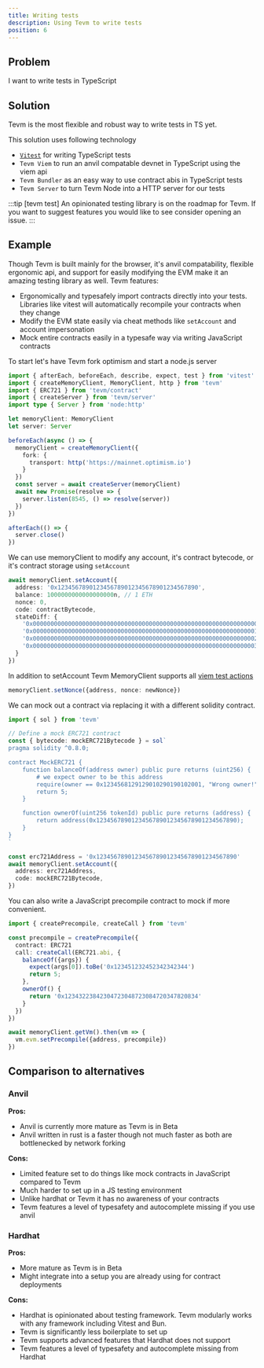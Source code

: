 ```yaml
---
title: Writing tests
description: Using Tevm to write tests
position: 6
---
```

## Problem

I want to write tests in TypeScript

## Solution

Tevm is the most flexible and robust way to write tests in TS yet.

This solution uses following technology

- [`Vitest`](https://vitest.dev/) for writing TypeScript tests
- `Tevm Viem` to run an anvil compatable devnet in TypeScript using the viem api
- `Tevm Bundler` as an easy way to use contract abis in TypeScript tests
- `Tevm Server` to turn Tevm Node into a HTTP server for our tests

:::tip [tevm test]
An opinionated testing library is on the roadmap for Tevm. If you want to suggest features you would like to see consider opening an issue.
:::

## Example

Though Tevm is built mainly for the browser, it's anvil compatability, flexible ergonomic api, and support for easily modifying the EVM make it an amazing testing library as well. Tevm features:

- Ergonomically and typesafely import contracts directly into your tests. Libraries like vitest will automatically recompile your contracts when they change
- Modify the EVM state easily via cheat methods like `setAccount` and account impersonation
- Mock entire contracts easily in a typesafe way via writing JavaScript contracts

To start let's have Tevm fork optimism and start a node.js server

```typescript
import { afterEach, beforeEach, describe, expect, test } from 'vitest'
import { createMemoryClient, MemoryClient, http } from 'tevm'
import { ERC721 } from 'tevm/contract'
import { createServer } from 'tevm/server'
import type { Server } from 'node:http'

let memoryClient: MemoryClient
let server: Server

beforeEach(async () => {
  memoryClient = createMemoryClient({
    fork: {
      transport: http('https://mainnet.optimism.io')
    }
  })
  const server = await createServer(memoryClient)
  await new Promise(resolve => {
    server.listen(8545, () => resolve(server))
  })
})

afterEach(() => {
  server.close()
})
```

We can use memoryClient to modify any account, it's contract bytecode, or it's contract storage using `setAccount`

```typescript
await memoryClient.setAccount({
  address: '0x1234567890123456789012345678901234567890',
  balance: 1000000000000000000n, // 1 ETH
  nonce: 0,
  code: contractBytecode,
  stateDiff: {
    '0x0000000000000000000000000000000000000000000000000000000000000000': '0x0000000000000000000000000000000000000000000000000000000000000001', // totalSupply
    '0x0000000000000000000000000000000000000000000000000000000000000001': '0x0000000000000000000000000000000000000000000000000000000000000064', // name (100 in hex, assuming "Token" as name)
    '0x0000000000000000000000000000000000000000000000000000000000000002': '0x0000000000000000000000000000000000000000000000000000000000000003', // symbol (3 in hex, assuming "TKN" as symbol)
    '0x0000000000000000000000000000000000000000000000000000000000000003': '0x0000000000000000000000000000000000000000000000000000000000000012', // decimals (18 in hex)
  }
})
```

In addition to setAccount Tevm MemoryClient supports all [viem test actions](https://viem.sh/docs/clients/test.html)

```typescript
memoryClient.setNonce({address, nonce: newNonce})
```

We can mock out a contract via replacing it with a different solidity contract.

```typescript
import { sol } from 'tevm'

// Define a mock ERC721 contract
const { bytecode: mockERC721Bytecode } = sol`
pragma solidity ^0.8.0;

contract MockERC721 {
    function balanceOf(address owner) public pure returns (uint256) {
        # we expect owner to be this address
        require(owner == 0x1234568129129010290190102001, "Wrong owner!");
        return 5;
    }

    function ownerOf(uint256 tokenId) public pure returns (address) {
        return address(0x1234567890123456789012345678901234567890);
    }
}
`

const erc721Address = '0x1234567890123456789012345678901234567890'
await memoryClient.setAccount({
  address: erc721Address,
  code: mockERC721Bytecode,
})
```

You can also write a JavaScript precompile contract to mock if more convenient.

```typescript
import { createPrecompile, createCall } from 'tevm'

const precompile = createPrecompile({
  contract: ERC721
  call: createCall(ERC721.abi, {
    balanceOf({args}) {
      expect(args[0]).toBe('0x123451232452342342344')
      return 5;
    },
    ownerOf() {
      return '0x12343223842304723048723084720347820834'
    }
  })
})

await memoryClient.getVm().then(vm => {
  vm.evm.setPrecompile({address, precompile})
})
```

## Comparison to alternatives

### Anvil

**Pros:**

- Anvil is currently more mature as Tevm is in Beta
- Anvil written in rust is a faster though not much faster as both are bottlenecked by network forking

**Cons:**

- Limited feature set to do things like mock contracts in JavaScript compared to Tevm
- Much harder to set up in a JS testing environment
- Unlike hardhat or Tevm it has no awareness of your contracts
- Tevm features a level of typesafety and autocomplete missing if you use anvil

### Hardhat

**Pros:**

- More mature as Tevm is in Beta
- Might integrate into a setup you are already using for contract deployments

**Cons:**

- Hardhat is opinionated about testing framework. Tevm modularly works with any framework including Vitest and Bun.
- Tevm is significantly less boilerplate to set up
- Tevm supports advanced features that Hardhat does not support
- Tevm features a level of typesafety and autocomplete missing from Hardhat